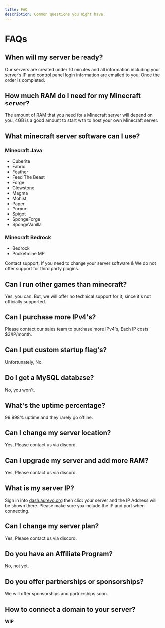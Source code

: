```yaml
---
title: FAQ
description: Common questions you might have.
---
```


# FAQs

## When will my server be ready?

Our servers are created under 10 minutes and all information including your server’s IP and control panel login information are emailed to you, Once the order is completed.

## How much RAM do I need for my Minecraft server?

The amount of RAM that you need for a Minecraft server will depend on you, 4GB is a good amount to start with to host your own Minecraft server.

## What minecraft server software can I use?

### Minecraft Java

- Cuberite
- Fabric
- Feather
- Feed The Beast
- Forge
- Glowstone
- Magma
- Mohist
- Paper
- Purpur
- Spigot
- SpongeForge
- SpongeVanilla

### Minecraft Bedrock

- Bedrock
- Pocketmine MP

Contact support, If you need to change your server software & We do not offer support for third party plugins.

## Can I run other games than minecraft?

Yes, you can. But, we will offer no technical support for it, since it's not officially supported.

## Can I purchase more IPv4's?

Please contact our sales team to purchase more IPv4's, Each IP costs $3/IP/month.

## Can I put custom startup flag's?

Unfortunately, No.

## Do I get a MySQL database?

No, you won't.

## What's the uptime percentage?

99.998% uptime and they rarely go offline.

## Can I change my server location?

Yes, Please contact us via discord.

## Can I upgrade my server and add more RAM?

Yes, Please contact us via discord.

## What is my server IP?

Sign in into [dash.aurevo.org](https://dash.aurevo.org/) then click your server and the IP Address will be shown there. Please make sure you include the IP and port when connecting.

## Can I change my server plan?

Yes, Please contact us via discord.

## Do you have an Affiliate Program?

No, not yet.

## Do you offer partnerships or sponsorships?

We will offer sponsorships and partnerships soon.

## How to connect a domain to your server?

**WIP**
